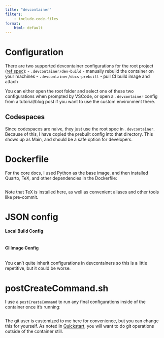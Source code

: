 ```yaml
---
title: "devcontainer"
filters:
    - include-code-files
format:
    html: default
---
```


# Configuration

There are two supported devcontainer configurations for the root project ([ref spec](https://docs.github.com/en/enterprise-cloud@latest/codespaces/setting-up-your-project-for-codespaces/adding-a-dev-container-configuration/introduction-to-dev-containers#devcontainerjson)):
- `.devcontainer/dev-build` - manually rebuild the container on your machines
- `.devcontainer/docs-prebuilt` - pull CI build image and attach

You can either open the root folder and select one of these two configurations when prompted by VSCode, or open a `.devcontainer` config from a tutorial/blog post if you want to use the custom environment there.

## Codespaces

Since codespaces are naive, they just use the root spec in `.devcontainer`. Because of this, I have copied the prebuilt config into that directory. This shows up as Main, and should be a safe option for developers.

# Dockerfile

For the core docs, I used Python as the base image, and then installed Quarto, TeX, and other dependencies in the Dockerfile:

```.Dockerfile
```

Note that TeX is installed here, as well as convenient aliases and other tools like pre-commit.

# JSON config

#### Local Build Config

```.json
```

#### CI Image Config

```.json
```

You can't quite inherit configurations in devcontainers so this is a little repetitive, but it could be worse.

# postCreateCommand.sh

I use a `postCreateCommand` to run any final configurations inside of the container once it's running:

```.shell
```

The git user is customized to me here for convenience, but you can change this for yourself. As noted in [Quickstart](quickstart.qmd), you will want to do git operations outside of the container still.
